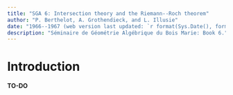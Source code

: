 ```yaml
--- 
title: "SGA 6: Intersection theory and the Riemann--Roch theorem"
author: "P. Berthelot, A. Grothendieck, and L. Illusie"
date: "1966--1967 (web version last updated: `r format(Sys.Date(), format='%d %B %Y')`)"
description: "Séminaire de Géométrie Algébrique du Bois Marie: Book 6."
---
```


\renewcommand{\leq}{\leqslant}
\renewcommand{\geq}{\geqslant}
\renewcommand{\hat}{\widehat}
\renewcommand{\tilde}{\widetilde}
\renewcommand{\cal}[1]{{\mathcal{#1}}}
\renewcommand{\scr}[1]{{\mathscr{#1}}}
\renewcommand{\frak}[1]{{\mathfrak{#1}}}

\providecommand{\coh}{\mathrm{coh}}
\providecommand{\perf}{\mathrm{perf}}
\providecommand{\ob}{\operatorname{ob}}
\providecommand{\cl}{\operatorname{cl}}
\providecommand{\Kb}{\operatorname{K}^\mathrm{b}}
\providecommand{\Db}{\operatorname{D}^\mathrm{b}}
\providecommand{\HH}{\operatorname{H}}


# Introduction {-}

**TO-DO**